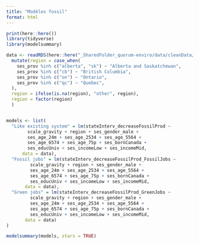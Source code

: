 ```yaml
---
title: "Modèles fossil"
format: html
---
```


```r
print(here::here())
library(tidyverse)
library(modelsummary)

data <- readRDS(here::here("_SharedFolder_quorum-enviro/data/cleanData/data_with_clusters.rds")) %>% 
  mutate(region = case_when(
    ses_prov %in% c("alberta", "sk") ~ "Alberta and Saskatchewan",
    ses_prov %in% c("cb") ~ "British Columbia",
    ses_prov %in% c("on") ~ "Ontario",
    ses_prov %in% c("qc") ~ "Quebec",
  ),
  region = ifelse(is.na(region), "other", region),
  region = factor(region)
  )


models <- list(
  "Like existing system" = lm(stateInterv_decreaseFossilProd ~
        scale_gravity + region + ses_gender_male +
        ses_age_24m + ses_age_2534 + ses_age_5564 +
        ses_age_6574 + ses_age_75p + ses_bornCanada +
        ses_educUniv + ses_incomeLow + ses_incomeMid,
      data = data),
  "Fossil jobs" = lm(stateInterv_decreaseFossilProd_FossilJobs ~
         scale_gravity + region + ses_gender_male +
         ses_age_24m + ses_age_2534 + ses_age_5564 +
         ses_age_6574 + ses_age_75p + ses_bornCanada +
         ses_educUniv + ses_incomeLow + ses_incomeMid,
       data = data),
  "Green jobs" = lm(stateInterv_decreaseFossilProd_GreenJobs ~
         scale_gravity + region + ses_gender_male +
         ses_age_24m + ses_age_2534 + ses_age_5564 +
         ses_age_6574 + ses_age_75p + ses_bornCanada +
         ses_educUniv + ses_incomeLow + ses_incomeMid,
       data = data)
)
```

```r
modelsummary(models, stars = TRUE)
```